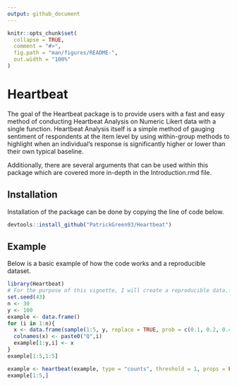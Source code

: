 ```yaml
---
output: github_document
---
```


<!-- README.md is generated from README.Rmd. Please edit that file -->

```r
knitr::opts_chunk$set(
  collapse = TRUE,
  comment = "#>",
  fig.path = "man/figures/README-",
  out.width = "100%"
)
```

# Heartbeat

<!-- badges: start -->
<!-- badges: end -->

The goal of the Heartbeat package is to provide users with a fast and easy method of conducting Heartbeat Analysis on Numeric Likert data with a single function. Heartbeat Analysis itself is a simple method of gauging sentiment of respondents at the item level by using within-group methods to highlight when an individual's response is significantly higher or lower than their own typical baseline.

Additionally, there are several arguments that can be used within this package which are covered more in-depth in the Introduction.rmd file.

## Installation

Installation of the package can be done by copying the line of code below.

``` r
devtools::install_github("PatrickGreen93/Heartbeat")
```

## Example

Below is a basic example of how the code works and a reproducible dataset. 

```r
library(Heartbeat)
# For the purpose of this vignette, I will create a reproducible data.frame
set.seed(43)
n <- 30
y <- 100
example <- data.frame()
for (i in 1:n){
  x <- data.frame(sample(1:5, y, replace = TRUE, prob = c(0.1, 0.2, 0.4, 0.2, 0.1)))
  colnames(x) <- paste0("Q",i)
  example[1:y,i] <- x
}
example[1:5,1:5]

example <- heartbeat(example, type = "counts", threshold = 1, props = FALSE, controversial = TRUE)
example[1:5,]

```
